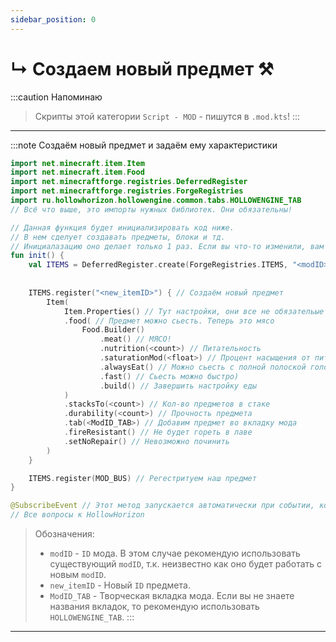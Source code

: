 ```yaml
---
sidebar_position: 0
---
```


# ↳ Создаем новый предмет ⚒️

:::caution Напоминаю
> Скрипты этой категории `Script - MOD` - пишутся в `.mod.kts`!
:::

---

:::note Создаём новый предмет и задаём ему характеристики
```kts
import net.minecraft.item.Item
import net.minecraft.item.Food
import net.minecraftforge.registries.DeferredRegister
import net.minecraftforge.registries.ForgeRegistries
import ru.hollowhorizon.hollowengine.common.tabs.HOLLOWENGINE_TAB
// Всё что выше, это импорты нужных библиотек. Они обязательны!

// Данная функция будет инициализировать код ниже.
// В нем сделует создавать предметы, блоки и тд.
// Инициалазацию оно делает только 1 раз. Если вы что-то изменили, вам нужно перезапустить игру
fun init() {
    val ITEMS = DeferredRegister.create(ForgeRegistries.ITEMS, "<modID>") //можно добавить предмет в любой мод, например "hollowengine"
    
    
    ITEMS.register("<new_itemID>") { // Создаём новый предмет
        Item(
            Item.Properties() // Тут настройки, они все не обязательые
            .food( // Предмет можно сьесть. Теперь это мясо
                Food.Builder() 
                    .meat() // МЯСО!
                    .nutrition(<count>) // Питательность
                    .saturationMod(<float>) // Процент насыщения от питательности
                    .alwaysEat() // Можно сьесть с полной полоской голода
                    .fast() // Сьесть можно быстро)
                    .build() // Завершить настройку еды
            ) 
            .stacksTo(<count>) // Кол-во предметов в стаке
            .durability(<count>) // Прочность предмета
            .tab(<ModID_TAB>) // Добавим предмет во вкладку мода
            .fireResistant() // Не будет гореть в лаве
            .setNoRepair() // Невозможно починить
        ) 
    }

    ITEMS.register(MOD_BUS) // Регестритуем наш предмет
}

@SubscribeEvent // Этот метод запускается автоматически при событии, когда есть аннотация
// Все вопросы к HollowHorizon
```
> Обозначения:
> - `modID` - `ID` мода. В этом случае рекомендую использовать существующий `modID`, т.к. неизвестно как оно будет работать с новым `modID`.
> - `new_itemID` - Новый `ID` предмета.
> - `ModID_TAB` - Творческая вкладка мода. Если вы не знаете названия вкладок, то рекомендую использовать `HOLLOWENGINE_TAB`.
:::

---
 